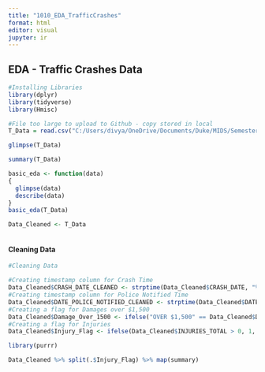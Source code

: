 ```yaml
---
title: "1010_EDA_TrafficCrashes"
format: html
editor: visual
jupyter: ir
---
```


## EDA - Traffic Crashes Data

```r
#Installing Libraries
library(dplyr)
library(tidyverse)
library(Hmisc)
```

```r
#File too large to upload to Github - copy stored in local
T_Data = read.csv("C:/Users/divya/OneDrive/Documents/Duke/MIDS/Semester 1/IDS 702 - Statistics/Traffic_Crashes_-_Crashes.csv")
```

```r
glimpse(T_Data)
```

```r
summary(T_Data)
```

```r

basic_eda <- function(data)
{
  glimpse(data)
  describe(data)
}
basic_eda(T_Data)
```

```r
Data_Cleaned <- T_Data
```

```r

```

#### Cleaning Data

```r
#Cleaning Data

#Creating timestamp column for Crash Time 
Data_Cleaned$CRASH_DATE_CLEANED <- strptime(Data_Cleaned$CRASH_DATE, "%m/%d/%Y %H:%M:%S %p")
#Creating timestamp column for Police Notified Time
Data_Cleaned$DATE_POLICE_NOTIFIED_CLEANED <- strptime(Data_Cleaned$DATE_POLICE_NOTIFIED, "%m/%d/%Y %H:%M:%S %p")
#Creating a flag for Damages over $1,500
Data_Cleaned$Damage_Over_1500 <- ifelse("OVER $1,500" == Data_Cleaned$DAMAGE, "1", "0")
#Creating a flag for Injuries
Data_Cleaned$Injury_Flag <- ifelse(Data_Cleaned$INJURIES_TOTAL > 0, 1, 0)
```

```r
library(purrr)

Data_Cleaned %>% split(.$Injury_Flag) %>% map(summary)
```
